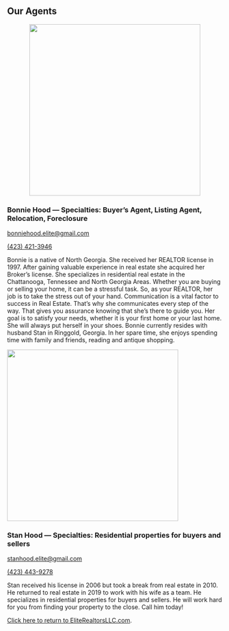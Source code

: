 <Container>

<h2>Our Agents</h2>
<p style="text-align: center;">

<img src="https://github.com/charles-hood/elite-realtors-llc/raw/master/content/images/bonniehood.jpg" width="400" height="400" />

<h3>Bonnie Hood &mdash; Specialties:  Buyer’s Agent, Listing Agent, Relocation, Foreclosure</h3>
<a href="mailto:bonniehood.elite@gmail.com">bonniehood.elite@gmail.com</a>
<p />
<a href="tel:4234213946">(423) 421-3946</a>
<p />
Bonnie is a native of North Georgia.  She received her REALTOR license in 1997.  After gaining valuable experience in real estate she acquired her Broker’s license.  She specializes in residential real estate in the Chattanooga, Tennessee and North Georgia Areas.  Whether you are buying or selling your home, it can be a stressful task.  So, as your REALTOR, her job is to take the stress out of your hand.   Communication is a vital factor to success in Real Estate.  That’s why she communicates every step of the way.  That gives you assurance knowing that she’s there to guide you.  Her goal is to satisfy your needs, whether it is your first home or your last home.   She will always put herself in your shoes. 
Bonnie currently resides with husband Stan in Ringgold, Georgia.  In her spare time, she enjoys spending time with family and friends, reading and antique shopping.  
<p />
<img src="https://github.com/charles-hood/elite-realtors-llc/raw/master/content/images/stanhood.jpg" width="400" height="400" />
<h3>Stan Hood &mdash; Specialties:  Residential properties for buyers and sellers</h3>
<a href="mailto:stanhood.elite@gmail.com">stanhood.elite@gmail.com</a>
<p />
<a href="tel:4234439278">(423) 443-9278</a>
<p />
Stan received his license in 2006 but took a break from real estate in 2010.  He returned to real estate in 2019 to work with his wife as a team.   He specializes in residential properties for buyers and sellers.  He will work hard for you from finding your property to the close.  Call him today!
<p />
<p />

[Click here to return to EliteRealtorsLLC.com](https://eliterealtorsllc.com/).

</p>
</Container>
